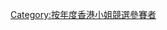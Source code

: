 {{Catnav|頁面分類|...|香港電視台|無綫電視|香港小姐競選}}

{{catmore|2011年度香港小姐競選}}

[[Category:按年度香港小姐競選參賽者|Category:按年度香港小姐競選參賽者]]